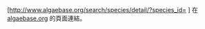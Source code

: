 {{en icon}} [http://www.algaebase.org/search/species/detail/?species_id={{{1}}} {{PAGENAME}}] 在 [http://www.algaebase.org algaebase.org] 的頁面連結。
<noinclude>
[[Category:生物数据库链接模板|{{PAGENAME}}]]

</noinclude>